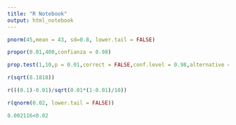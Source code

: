 ```yaml
---
title: "R Notebook"
output: html_notebook
---
```


```r
pnorm(45,mean = 43, sd=0.8, lower.tail = FALSE)
```

```r
propor(0.01,400,confianza = 0.98)
```

```r
prop.test(1,10,p = 0.01,correct = FALSE,conf.level = 0.98,alternative = "greater")
```

```r
r(sqrt(8.1818))
```
```r
r(((0.1)-0.01)/sqrt(0.01*(1-0.01)/10))
```

```r
r(qnorm(0.02, lower.tail = FALSE))
```

```r
0.002116<0.02
```

